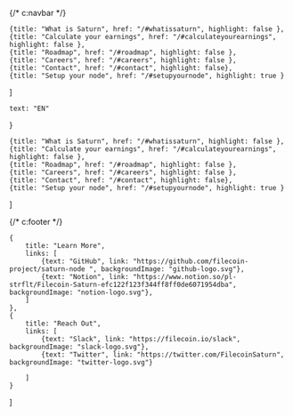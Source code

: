 {/* c:navbar */}

    {title: "What is Saturn", href: "/#whatissaturn", highlight: false },
    {title: "Calculate your earnings", href: "/#calculateyourearnings", highlight: false },
    {title: "Roadmap", href: "/#roadmap", highlight: false },
    {title: "Careers", href: "/#careers", highlight: false },
    {title: "Contact", href: "/#contact", highlight: false},
    {title: "Setup your node", href: "/#setupyournode", highlight: true }

]

    text: "EN"
}

    {title: "What is Saturn", href: "/#whatissaturn", highlight: false },
    {title: "Calculate your earnings", href: "/#calculateyourearnings", highlight: false },
    {title: "Roadmap", href: "/#roadmap", highlight: false },
    {title: "Careers", href: "/#careers", highlight: false },
    {title: "Contact", href: "/#contact", highlight: false},
    {title: "Setup your node", href: "/#setupyournode", highlight: true }

]

{/* c:footer */}

    {
        title: "Learn More",
        links: [
            {text: "GitHub", link: "https://github.com/filecoin-project/saturn-node ", backgroundImage: "github-logo.svg"},
            {text: "Notion", link: "https://www.notion.so/pl-strflt/Filecoin-Saturn-efc122f123f344ff8ff0de6071954dba", backgroundImage: "notion-logo.svg"},
        ]
    },
    {
        title: "Reach Out",
        links: [
            {text: "Slack", link: "https://filecoin.io/slack", backgroundImage: "slack-logo.svg"},
            {text: "Twitter", link: "https://twitter.com/FilecoinSaturn", backgroundImage: "twitter-logo.svg"}

        ]
    }
]

